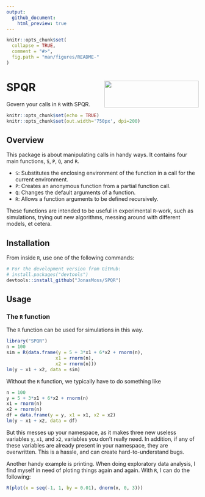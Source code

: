 ```yaml
---
output:
  github_document:
    html_preview: true
---
```


<!-- README.md is generated from README.Rmd. Please edit that file -->

```r
knitr::opts_chunk$set(
  collapse = TRUE,
  comment = "#>",
  fig.path = "man/figures/README-"
)
```

# SPQR <img src="man/figures/logo.png" align="right" width="247" height="70" />

Govern your calls in `R` with SPQR.
```r
knitr::opts_chunk$set(echo = TRUE)
knitr::opts_chunk$set(out.width='750px', dpi=200)
```

## Overview

This package is about manipulating calls in handy ways. It contains four 
main functions, `S`, `P`, `Q`, and `R`.

* `S`: Substitutes the enclosing environment of the function in a call for the
current environment. 
* `P`: Creates an anonymous function from a partial function call.
* `Q`: Changes the default arguments of a function. 
* `R`: Allows a function arguments to be defined recursively.

These functions are intended to be useful in experimental `R`-work, such as 
simulations, trying out new algorithms, messing around with different models,
et cetera. 

## Installation
From inside `R`, use one of the following commands:
```r
# For the development version from GitHub:
# install.packages("devtools")
devtools::install_github("JonasMoss/SPQR")
```
## Usage

### The `R` function
The `R` function can be used for simulations in this way.

```r
library("SPQR")
n = 100
sim = R(data.frame(y = 5 + 3*x1 + 6*x2 + rnorm(n),
                  x1 = rnorm(n),
                  x2 = rnorm(n)))
lm(y ~ x1 + x2, data = sim)
```

Without the `R` function, we typically have to do something like
```r
n = 100
y = 5 + 3*x1 + 6*x2 + rnorm(n)
x1 = rnorm(n)
x2 = rnorm(n)
df = data.frame(y = y, x1 = x1, x2 = x2)
lm(y ~ x1 + x2, data = df)
```
But this messes up your namespace, as it makes three new useless variables `y`, 
`x1`, and `x2`, variables you don't really need. In addition, if any of these 
variables are already present in your namespace, they are overwritten. This is a
hassle, and can create hard-to-understand bugs.

Another handy example is printing. When doing exploratory data analysis, I find
myself in need of ploting things again and again. With `R`, I can do the 
following:

```r
R(plot(x = seq(-1, 1, by = 0.01), dnorm(x, 0, 3)))
```